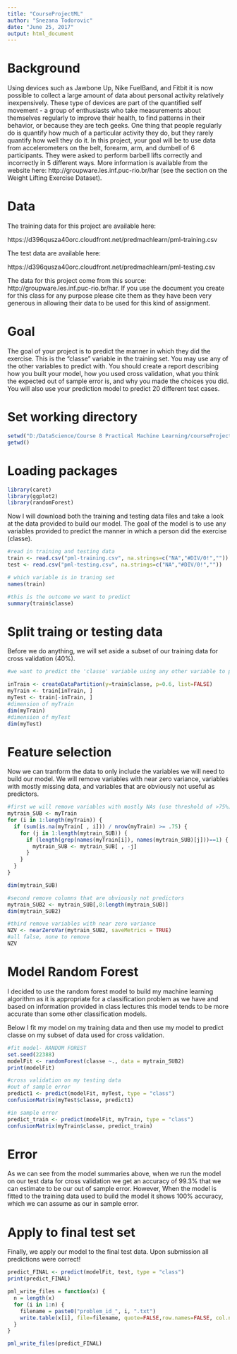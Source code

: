---
title: "CourseProjectML"
author: "Snezana Todorovic"
date: "June 25, 2017"
output: html_document
---

# Background

Using devices such as Jawbone Up, Nike FuelBand, and Fitbit it is now possible to collect a large amount of data about personal activity relatively inexpensively. These type of devices are part of the quantified self movement - a group of enthusiasts who take measurements about themselves regularly to improve their health, to find patterns in their behavior, or because they are tech geeks. One thing that people regularly do is quantify how much of a particular activity they do, but they rarely quantify how well they do it. In this project, your goal will be to use data from accelerometers on the belt, forearm, arm, and dumbell of 6 participants. They were asked to perform barbell lifts correctly and incorrectly in 5 different ways. More information is available from the website here: http://groupware.les.inf.puc-rio.br/har (see the section on the Weight Lifting Exercise Dataset).

# Data

The training data for this project are available here:

https://d396qusza40orc.cloudfront.net/predmachlearn/pml-training.csv

The test data are available here:

https://d396qusza40orc.cloudfront.net/predmachlearn/pml-testing.csv

The data for this project come from this source: http://groupware.les.inf.puc-rio.br/har. If you use the document you create for this class for any purpose please cite them as they have been very generous in allowing their data to be used for this kind of assignment.

# Goal

The goal of your project is to predict the manner in which they did the exercise. This is the "classe" variable in the training set. You may use any of the other variables to predict with. You should create a report describing how you built your model, how you used cross validation, what you think the expected out of sample error is, and why you made the choices you did. You will also use your prediction model to predict 20 different test cases.

# Set working directory
```{r, echo=TRUE}
setwd("D:/DataScience/Course 8 Practical Machine Learning/courseProjectML")
getwd()
```

# Loading packages
```{r}
library(caret)
library(ggplot2)
library(randomForest)
```

Now I will download both the training and testing data files and take a look at the data provided to build our model. The goal of the model is to use any variables provided to predict the manner in which a person did the exercise (classe).
```{r}
#read in training and testing data
train <- read.csv("pml-training.csv", na.strings=c("NA","#DIV/0!",""))
test <- read.csv("pml-testing.csv", na.strings=c("NA","#DIV/0!",""))

# which variable is in traning set
names(train)

#this is the outcome we want to predict
summary(train$classe)
```

# Split traing or testing data
Before we do anything, we will set aside a subset of our training data for cross validation (40%).
```{r}
#we want to predict the 'classe' variable using any other variable to predict with

inTrain <- createDataPartition(y=train$classe, p=0.6, list=FALSE)
myTrain <- train[inTrain, ]
myTest <- train[-inTrain, ]
#dimension of myTrain
dim(myTrain)
#dimension of myTest
dim(myTest)
```
# Feature selection

Now we can tranform the data to only include the variables we will need to build our model. We will remove variables with near zero variance, variables with mostly missing data, and variables that are obviously not useful as predictors.
```{r}
#first we will remove variables with mostly NAs (use threshold of >75%)
mytrain_SUB <- myTrain
for (i in 1:length(myTrain)) {
  if (sum(is.na(myTrain[ , i])) / nrow(myTrain) >= .75) {
    for (j in 1:length(mytrain_SUB)) {
      if (length(grep(names(myTrain[i]), names(mytrain_SUB)[j]))==1) {
        mytrain_SUB <- mytrain_SUB[ , -j]
      }
    }
  }
}

dim(mytrain_SUB)
```

```{r}
#second remove columns that are obviously not predictors
mytrain_SUB2 <- mytrain_SUB[,8:length(mytrain_SUB)]
dim(mytrain_SUB2)
```

```{r}
#third remove variables with near zero variance
NZV <- nearZeroVar(mytrain_SUB2, saveMetrics = TRUE)
#all false, none to remove 
NZV
```

# Model Random Forest
I decided to use the random forest model to build my machine learning algorithm as it is appropriate for a classification problem as we have and based on information provided in class lectures this model tends to be more accurate than some other classification models.

Below I fit my model on my training data and then use my model to predict classe on my subset of data used for cross validation.
```{r}
#fit model- RANDOM FOREST
set.seed(22388)
modelFit <- randomForest(classe ~., data = mytrain_SUB2)
print(modelFit)
```

```{r}
#cross validation on my testing data
#out of sample error
predict1 <- predict(modelFit, myTest, type = "class")
confusionMatrix(myTest$classe, predict1)
```
```{r}
#in sample error
predict_train <- predict(modelFit, myTrain, type = "class")
confusionMatrix(myTrain$classe, predict_train)
```

# Error

As we can see from the model summaries above, when we run the model on our test data for cross validation we get an accuracy of 99.3% that we can estimate to be our out of sample error. However, When the model is fitted to the training data used to build the model it shows 100% accuracy, which we can assume as our in sample error.

# Apply to final test set

Finally, we apply our model to the final test data. Upon submission all predictions were correct!
```{r}
predict_FINAL <- predict(modelFit, test, type = "class")
print(predict_FINAL)

pml_write_files = function(x) {
  n = length(x)
  for (i in 1:n) {
    filename = paste0("problem_id_", i, ".txt")
    write.table(x[i], file=filename, quote=FALSE,row.names=FALSE, col.names=FALSE)
  }
}

pml_write_files(predict_FINAL)
```

